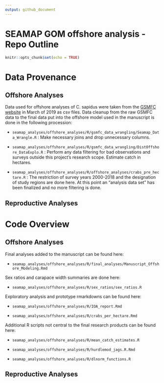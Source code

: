 ```yaml
---
output: github_document
---
```


# SEAMAP GOM offshore analysis - Repo Outline

```r
knitr::opts_chunk$set(echo = TRUE)
```



# Data Provenance


## Offshore Analyses

Data used for offshore analyses of C. sapidus were taken from the [GSMFC website](seamap.gsmfc.com) in March of 2019 as csv files. Data cleanup from the raw GSMFC data to the final data put into the offshore model used in the manuscript is done in the following procession:

 - `seamap_analyses/offshore_analyses/R/gsmfc_data_wrangling/Seamap_Data_Wrangle.R` : Make necessary joins and drop unnecessary columns.
 - `seamap_analyses/offshore_analyses/R/gsmfc_data_wrangling/DistOffshore_DataExplo.R` : Perform any data filtering for bad observations and surveys outside this project's research scope. Estimate catch in hectares.
 
- `seamap_analyses/offshore_analyses/R/offshore_analyses/crabs_pre_hectare.R` : The restriction of survey years 2000-2018 and the designation of study regions are done here. At this point an "analysis data set" has been finalized and no more filtering is done.


## Reproductive Analyses


# Code Overview


## Offshore Analyses

Final analyses added to the manuscript can be found here:

- `seamap_analyses/offshore_analyses/R/final_analyses/Manuscript_Offshore_Modeling.Rmd`

Sex ratios and carapace width summaries are done here:

 - `seamap_analyses/offshore_analyses/R/sex_ratios/sex_ratios.R`

Exploratory analysis and prototype rmarkdowns can be found here:

- `seamap_analyses/offshore_analyses/R/IOA_report.Rmd`

- `seamap_analyses/offshore_analyses/R/crabs_per_hectare.Rmd`

Additional R scripts not central to the final research products can be found here:
 
- `seamap_analyses/offshore_analyses/R/mean_catch_estimates.R`
 
- `seamap_analyses/offshore_analyses/R/hurdlemod_jags.R.Rmd`
 
- `seamap_analyses/offshore_analyses/R/dlnorm_functions.R`
  
 

## Reproductive Analyses


